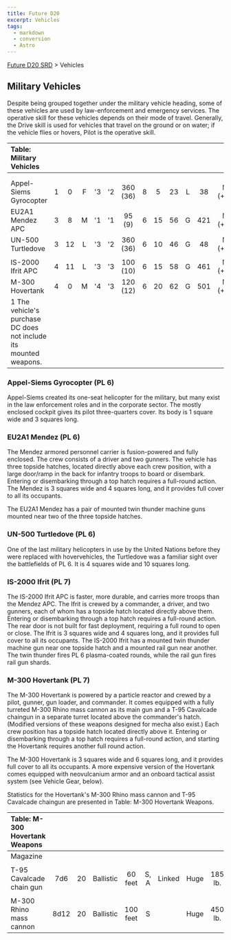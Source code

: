 ```yaml
---
title: Future D20
excerpt: Vehicles
tags:
  - markdown
  - conversion
  - Astro
---
```






[Future D20 SRD]( / ) > Vehicles




## Military Vehicles


Despite being grouped together under the military vehicle heading, some of these vehicles are used by law-enforcement and emergency services. The operative skill for these vehicles depends on their mode of travel. Generally, the Drive skill is used for vehicles that travel on the ground or on water; if the vehicle flies or hovers, Pilot is the operative skill.


| Table: Military Vehicles |  |  |  |  |  |  |  |  |  |  |  |  |
| :-------------------------- | :--: | :--: | :--: | :--: | :--: | :--: | :--: | :--: | :--: | :--: | :--: | --: |
|  |  |  |  |  |  |  |  |  |  |  |  |  |
|  |  |  |  |  |  |  |  |  |  |  |  |  |
| Appel-Siems Gyrocopter | 1 | 0 | F | '3 | '2 | 360 (36) | 8 | 5 | 23 | L | 38 | Mil (+3) |
| EU2A1 Mendez APC | 3 | 8 | M | '1 | '1 | 95 (9) | 6 | 15 | 56 | G | 421 | Mil (+3) |
| UN-500 Turtledove | 3 | 12 | L | '3 | '2 | 360 (36) | 6 | 10 | 46 | G | 48 | Mil (+3) |
|  |  |  |  |  |  |  |  |  |  |  |  |  |
| IS-2000 Ifrit APC | 4 | 11 | L | '3 | '3 | 100 (10) | 6 | 15 | 58 | G | 461 | Mil (+3) |
| M-300 Hovertank | 4 | 0 | M | '4 | '3 | 120 (12) | 6 | 20 | 62 | G | 501 | Mil (+3) |
| 1 The vehicle's purchase DC does not include its mounted weapons. |  |  |  |  |  |  |  |  |  |  |  |  |



### Appel-Siems Gyrocopter (PL 6)


Appel-Siems created its one-seat helicopter for the military, but many exist in the law enforcement roles and in the corporate sector. The mostly enclosed cockpit gives its pilot three-quarters cover. Its body is 1 square wide and 3 squares long.


### EU2A1 Mendez (PL 6)


The Mendez armored personnel carrier is fusion-powered and fully enclosed. The crew consists of a driver and two gunners. The vehicle has three topside hatches, located directly above each crew position, with a large door/ramp in the back for infantry troops to board or disembark. Entering or disembarking through a top hatch requires a full-round action. The Mendez is 3 squares wide and 4 squares long, and it provides full cover to all its occupants.


The EU2A1 Mendez has a pair of mounted twin thunder machine guns mounted near two of the three topside hatches.


### UN-500 Turtledove (PL 6)



One of the last military helicopters in use by the United Nations before they were replaced with hovervehicles, the Turtledove was a familiar sight over the battlefields of PL 6. It is 4 squares wide and 10 squares long.

### IS-2000 Ifrit (PL 7)


The IS-2000 Ifrit APC is faster, more durable, and carries more troops than the Mendez APC. The Ifrit is crewed by a commander, a driver, and two gunners, each of whom has a topside hatch located directly above them. Entering or disembarking through a top hatch requires a full-round action. The rear door is not built for fast deployment, requiring a full round to open or close. The Ifrit is 3 squares wide and 4 squares long, and it provides full cover to all its occupants. The IS-2000 Ifrit has a mounted twin thunder machine gun near one topside hatch and a mounted rail gun near another. The twin thunder fires PL 6 plasma-coated rounds, while the rail gun fires rail gun shards.


### M-300 Hovertank (PL 7)


The M-300 Hovertank is powered by a particle reactor and crewed by a pilot, gunner, gun loader, and commander. It comes equipped with a fully turreted M-300 Rhino mass cannon as its main gun and a T-95 Cavalcade chaingun in a separate turret located above the commander's hatch. (Modified versions of these weapons designed for mecha also exist.) Each crew position has a topside hatch located directly above it. Entering or disembarking through a top hatch requires a full-round action, and starting the Hovertank requires another full round action.


The M-300 Hovertank is 3 squares wide and 6 squares long, and it provides full cover to all its occupants. A more expensive version of the Hovertank comes equipped with neovulcanium armor and an onboard tactical assist system (see Vehicle Gear, below).


Statistics for the Hovertank's M-300 Rhino mass cannon and T-95 Cavalcade chaingun are presented in Table: M-300 Hovertank Weapons.


| Table: M-300 Hovertank Weapons |  |  |  |  |  |  |  |  |  |  |
| :-------------------------------- | :--: | :--: | :--: | :--: | :--: | :--: | :--: | :--: | :--: | --: |
| Magazine |  |  |  |  |  |  |  |  |  |  |
|  |  |  |  |  |  |  |  |  |  |  |
| T-95 Cavalcade chain gun | 7d6 | 20 | Ballistic | 60 feet | S, A | Linked | Huge | 185 lb. | 21 | Mil (+3) |
|  |  |  |  |  |  |  |  |  |  |  |
| M-300 Rhino mass cannon | 8d12 | 20 | Ballistic | 100 feet | S |  | Huge | 450 lb. | 29 | Mil (+3) |




